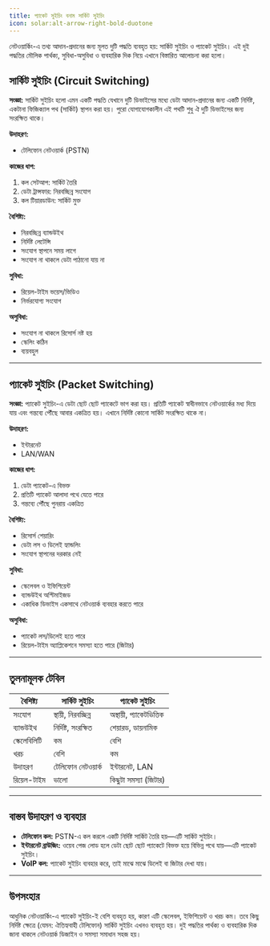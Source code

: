 ```yaml
---
title: প্যাকেট সুইচিং বনাম সার্কিট সুইচিং
icon: solar:alt-arrow-right-bold-duotone
---
```


নেটওয়ার্কিং-এ তথ্য আদান-প্রদানের জন্য মূলত দুটি পদ্ধতি ব্যবহৃত হয়: সার্কিট সুইচিং ও প্যাকেট সুইচিং। এই দুই পদ্ধতির মৌলিক পার্থক্য, সুবিধা-অসুবিধা ও ব্যবহারিক দিক নিয়ে এখানে বিস্তারিত আলোচনা করা হলো।

## সার্কিট সুইচিং (Circuit Switching)

**সংজ্ঞা:**
সার্কিট সুইচিং হলো এমন একটি পদ্ধতি যেখানে দুটি ডিভাইসের মধ্যে ডেটা আদান-প্রদানের জন্য একটি নির্দিষ্ট, একটানা ফিজিক্যাল পথ (সার্কিট) স্থাপন করা হয়। পুরো যোগাযোগকালীন এই পথটি শুধু ঐ দুটি ডিভাইসের জন্য সংরক্ষিত থাকে।

**উদাহরণ:**
- টেলিফোন নেটওয়ার্ক (PSTN)

**কাজের ধাপ:**
1. কল সেটআপ: সার্কিট তৈরি
2. ডেটা ট্রান্সফার: নিরবচ্ছিন্ন সংযোগ
3. কল টিয়ারডাউন: সার্কিট মুক্ত

**বৈশিষ্ট্য:**
- নিরবচ্ছিন্ন ব্যান্ডউইথ
- নির্দিষ্ট লেটেন্সি
- সংযোগ স্থাপনে সময় লাগে
- সংযোগ না থাকলে ডেটা পাঠানো যায় না

**সুবিধা:**
- রিয়েল-টাইম ভয়েস/ভিডিও
- নির্ভরযোগ্য সংযোগ

**অসুবিধা:**
- সংযোগ না থাকলে রিসোর্স নষ্ট হয়
- স্কেলিং কঠিন
- ব্যয়বহুল

---

## প্যাকেট সুইচিং (Packet Switching)

**সংজ্ঞা:**
প্যাকেট সুইচিং-এ ডেটা ছোট ছোট প্যাকেটে ভাগ করা হয়। প্রতিটি প্যাকেট স্বাধীনভাবে নেটওয়ার্কের মধ্য দিয়ে যায় এবং গন্তব্যে পৌঁছে আবার একত্রিত হয়। এখানে নির্দিষ্ট কোনো সার্কিট সংরক্ষিত থাকে না।

**উদাহরণ:**
- ইন্টারনেট
- LAN/WAN

**কাজের ধাপ:**
1. ডেটা প্যাকেট-এ বিভক্ত
2. প্রতিটি প্যাকেট আলাদা পথে যেতে পারে
3. গন্তব্যে পৌঁছে পুনরায় একত্রিত

**বৈশিষ্ট্য:**
- রিসোর্স শেয়ারিং
- ডেটা লস ও ডিলেই হ্যান্ডলিং
- সংযোগ স্থাপনের দরকার নেই

**সুবিধা:**
- স্কেলেবল ও ইফিশিয়েন্ট
- ব্যান্ডউইথ অপ্টিমাইজড
- একাধিক ডিভাইস একসাথে নেটওয়ার্ক ব্যবহার করতে পারে

**অসুবিধা:**
- প্যাকেট লস/ডিলেই হতে পারে
- রিয়েল-টাইম অ্যাপ্লিকেশনে সমস্যা হতে পারে (জিটার)

---

## তুলনামূলক টেবিল

| বৈশিষ্ট্য         | সার্কিট সুইচিং         | প্যাকেট সুইচিং         |
|-------------------|------------------------|------------------------|
| সংযোগ             | স্থায়ী, নিরবচ্ছিন্ন    | অস্থায়ী, প্যাকেটভিত্তিক|
| ব্যান্ডউইথ        | নির্দিষ্ট, সংরক্ষিত     | শেয়ারড, ডায়নামিক     |
| স্কেলেবিলিটি      | কম                      | বেশি                   |
| খরচ              | বেশি                    | কম                     |
| উদাহরণ            | টেলিফোন নেটওয়ার্ক      | ইন্টারনেট, LAN         |
| রিয়েল-টাইম       | ভালো                    | কিছুটা সমস্যা (জিটার)  |

---

## বাস্তব উদাহরণ ও ব্যবহার

- **টেলিফোন কল:** PSTN-এ কল করলে একটি নির্দিষ্ট সার্কিট তৈরি হয়—এটি সার্কিট সুইচিং।
- **ইন্টারনেট ব্রাউজিং:** ওয়েব পেজ লোড হলে ডেটা ছোট ছোট প্যাকেটে বিভক্ত হয়ে বিভিন্ন পথে যায়—এটি প্যাকেট সুইচিং।
- **VoIP কল:** প্যাকেট সুইচিং ব্যবহার করে, তাই মাঝে মাঝে ডিলেই বা জিটার দেখা যায়।

---

## উপসংহার

আধুনিক নেটওয়ার্কিং-এ প্যাকেট সুইচিং-ই বেশি ব্যবহৃত হয়, কারণ এটি স্কেলেবল, ইফিশিয়েন্ট ও খরচ কম। তবে কিছু নির্দিষ্ট ক্ষেত্রে (যেমন: ঐতিহ্যবাহী টেলিফোন) সার্কিট সুইচিং এখনও ব্যবহৃত হয়। দুই পদ্ধতির পার্থক্য ও ব্যবহারিক দিক জানা থাকলে নেটওয়ার্ক ডিজাইন ও সমস্যা সমাধান সহজ হয়।
